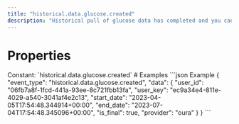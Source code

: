 ```yaml
---
title: "historical.data.glucose.created"
description: "Historical pull of glucose data has completed and you can now pull data for this resource."
---
```

# Properties
<ResponseField name="event_type" type="const string" required="true">
Constant: `historical.data.glucose.created`
</ResponseField>
<ResponseField name="data" type="HistoricalDataCreated" required="true">
<Expandable title="HistoricalDataCreated" defaultOpen="true">
<ResponseField name="user_id" type="string" required="true">
</ResponseField>
<ResponseField name="user_key" type="string" required="true">
</ResponseField>
<ResponseField name="start_date" type="string" required="true">
</ResponseField>
<ResponseField name="end_date" type="string" required="true">
</ResponseField>
<ResponseField name="is_final" type="boolean" required="true">
</ResponseField>
<ResponseField name="provider" type="string" required="true">
</ResponseField>
</Expandable>
</ResponseField>
# Examples
<CodeGroup>
```json Example
{
  "event_type": "historical.data.glucose.created",
  "data": {
    "user_id": "06fb7a8f-1fcd-441a-93ee-8c721fbb13fa",
    "user_key": "ec9a34e4-811e-4029-a540-3041af4e2c13",
    "start_date": "2023-04-05T17:54:48.344914+00:00",
    "end_date": "2023-07-04T17:54:48.345096+00:00",
    "is_final": true,
    "provider": "oura"
  }
}
```
</CodeGroup>
